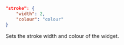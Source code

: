 ```json
"stroke": {
    "width": 2,
    "colour": "colour"
}
```
Sets the stroke width and colour of the widget.
